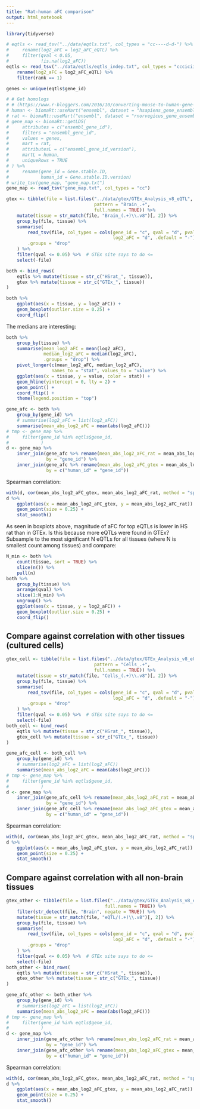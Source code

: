 ```yaml
---
title: "Rat-human aFC comparison"
output: html_notebook
---
```


```r
library(tidyverse)

# eqtls <- read_tsv("../data/eqtls.txt", col_types = "cc----d-d-") %>%
#     rename(log2_aFC = log2_aFC_eQTL) %>%
#     filter(qval < 0.05,
#            !is.na(log2_aFC))
eqtls <- read_tsv("../data/eqtls/eqtls_indep.txt", col_types = "ccciciiidddddidd") %>%
    rename(log2_aFC = log2_aFC_eQTL) %>%
    filter(rank == 1)

genes <- unique(eqtls$gene_id)

# # Get homologs
# # (https://www.r-bloggers.com/2016/10/converting-mouse-to-human-gene-names-with-biomart-package/)
# human <- biomaRt::useMart("ensembl", dataset = "hsapiens_gene_ensembl")
# rat <- biomaRt::useMart("ensembl", dataset = "rnorvegicus_gene_ensembl")
# gene_map <- biomaRt::getLDS(
#     attributes = c("ensembl_gene_id"),
#     filters = "ensembl_gene_id",
#     values = genes,
#     mart = rat,
#     attributesL = c("ensembl_gene_id_version"),
#     martL = human,
#     uniqueRows = TRUE
# ) %>%
#     rename(gene_id = Gene.stable.ID,
#            human_id = Gene.stable.ID.version)
# write_tsv(gene_map, "gene_map.txt")
gene_map <- read_tsv("gene_map.txt", col_types = "cc")

gtex <- tibble(file = list.files("../data/gtex/GTEx_Analysis_v8_eQTL",
                                 pattern = "Brain_.+",
                                 full.names = TRUE)) %>%
    mutate(tissue = str_match(file, "Brain_(.+)\\.v8")[, 2]) %>%
    group_by(file, tissue) %>%
    summarise(
        read_tsv(file, col_types = cols(gene_id = "c", qval = "d", pval_beta = "-",
                                        log2_aFC = "d", .default = "-")),
        .groups = "drop"
    ) %>%
    filter(qval <= 0.05) %>%  # GTEx site says to do <=
    select(-file)

both <- bind_rows(
    eqtls %>% mutate(tissue = str_c("HSrat_", tissue)),
    gtex %>% mutate(tissue = str_c("GTEx_", tissue))
)
```

```r
both %>%
    ggplot(aes(x = tissue, y = log2_aFC)) +
    geom_boxplot(outlier.size = 0.25) +
    coord_flip()
```

The medians are interesting:

```r
both %>%
    group_by(tissue) %>%
    summarise(mean_log2_aFC = mean(log2_aFC),
              median_log2_aFC = median(log2_aFC),
              .groups = "drop") %>%
    pivot_longer(c(mean_log2_aFC, median_log2_aFC),
                 names_to = "stat", values_to = "value") %>%
    ggplot(aes(x = tissue, y = value, color = stat)) +
    geom_hline(yintercept = 0, lty = 2) +
    geom_point() +
    coord_flip() +
    theme(legend.position = "top")
```

```r
gene_afc <- both %>%
    group_by(gene_id) %>%
    # summarise(log2_aFC = list(log2_aFC))
    summarise(mean_abs_log2_aFC = mean(abs(log2_aFC)))
# tmp <- gene_map %>%
#     filter(gene_id %in% eqtls$gene_id,
#            )
d <- gene_map %>%
    inner_join(gene_afc %>% rename(mean_abs_log2_aFC_rat = mean_abs_log2_aFC),
               by = "gene_id") %>%
    inner_join(gene_afc %>% rename(mean_abs_log2_aFC_gtex = mean_abs_log2_aFC),
               by = c("human_id" = "gene_id"))
```

Spearman correlation:

```r
with(d, cor(mean_abs_log2_aFC_gtex, mean_abs_log2_aFC_rat, method = "spearman"))
d %>%
    ggplot(aes(x = mean_abs_log2_aFC_gtex, y = mean_abs_log2_aFC_rat)) +
    geom_point(size = 0.25) +
    stat_smooth()
```

As seen in boxplots above, magnitude of aFC for top eQTLs is lower in HS rat than in GTEx. Is this because more eQTLs were found in GTEx? Subsample to the most significant N eQTLs for all tissues (where N is smallest count among tissues) and compare:

```r
N_min <- both %>%
    count(tissue, sort = TRUE) %>%
    slice(n()) %>%
    pull(n)
both %>%
    group_by(tissue) %>%
    arrange(qval) %>%
    slice(1:N_min) %>%
    ungroup() %>%
    ggplot(aes(x = tissue, y = log2_aFC)) +
    geom_boxplot(outlier.size = 0.25) +
    coord_flip()
```

## Compare against correlation with other tissues (cultured cells)

```r
gtex_cell <- tibble(file = list.files("../data/gtex/GTEx_Analysis_v8_eQTL",
                                 pattern = "Cells_.+",
                                 full.names = TRUE)) %>%
    mutate(tissue = str_match(file, "Cells_(.+)\\.v8")[, 2]) %>%
    group_by(file, tissue) %>%
    summarise(
        read_tsv(file, col_types = cols(gene_id = "c", qval = "d", pval_beta = "-",
                                        log2_aFC = "d", .default = "-")),
        .groups = "drop"
    ) %>%
    filter(qval <= 0.05) %>%  # GTEx site says to do <=
    select(-file)
both_cell <- bind_rows(
    eqtls %>% mutate(tissue = str_c("HSrat_", tissue)),
    gtex_cell %>% mutate(tissue = str_c("GTEx_", tissue))
)

gene_afc_cell <- both_cell %>%
    group_by(gene_id) %>%
    # summarise(log2_aFC = list(log2_aFC))
    summarise(mean_abs_log2_aFC = mean(abs(log2_aFC)))
# tmp <- gene_map %>%
#     filter(gene_id %in% eqtls$gene_id,
#            )
d <- gene_map %>%
    inner_join(gene_afc_cell %>% rename(mean_abs_log2_aFC_rat = mean_abs_log2_aFC),
               by = "gene_id") %>%
    inner_join(gene_afc_cell %>% rename(mean_abs_log2_aFC_gtex = mean_abs_log2_aFC),
               by = c("human_id" = "gene_id"))
```

Spearman correlation:

```r
with(d, cor(mean_abs_log2_aFC_gtex, mean_abs_log2_aFC_rat, method = "spearman"))
d %>%
    ggplot(aes(x = mean_abs_log2_aFC_gtex, y = mean_abs_log2_aFC_rat)) +
    geom_point(size = 0.25) +
    stat_smooth()
```

## Compare against correlation with all non-brain tissues

```r
gtex_other <- tibble(file = list.files("../data/gtex/GTEx_Analysis_v8_eQTL",
                                     full.names = TRUE)) %>%
    filter(str_detect(file, "Brain", negate = TRUE)) %>%
    mutate(tissue = str_match(file, "eQTL/(.+)\\.v8")[, 2]) %>%
    group_by(file, tissue) %>%
    summarise(
        read_tsv(file, col_types = cols(gene_id = "c", qval = "d", pval_beta = "-",
                                        log2_aFC = "d", .default = "-")),
        .groups = "drop"
    ) %>%
    filter(qval <= 0.05) %>%  # GTEx site says to do <=
    select(-file)
both_other <- bind_rows(
    eqtls %>% mutate(tissue = str_c("HSrat_", tissue)),
    gtex_other %>% mutate(tissue = str_c("GTEx_", tissue))
)

gene_afc_other <- both_other %>%
    group_by(gene_id) %>%
    # summarise(log2_aFC = list(log2_aFC))
    summarise(mean_abs_log2_aFC = mean(abs(log2_aFC)))
# tmp <- gene_map %>%
#     filter(gene_id %in% eqtls$gene_id,
#            )
d <- gene_map %>%
    inner_join(gene_afc_other %>% rename(mean_abs_log2_aFC_rat = mean_abs_log2_aFC),
               by = "gene_id") %>%
    inner_join(gene_afc_other %>% rename(mean_abs_log2_aFC_gtex = mean_abs_log2_aFC),
               by = c("human_id" = "gene_id"))
```

Spearman correlation:

```r
with(d, cor(mean_abs_log2_aFC_gtex, mean_abs_log2_aFC_rat, method = "spearman"))
d %>%
    ggplot(aes(x = mean_abs_log2_aFC_gtex, y = mean_abs_log2_aFC_rat)) +
    geom_point(size = 0.25) +
    stat_smooth()
```
